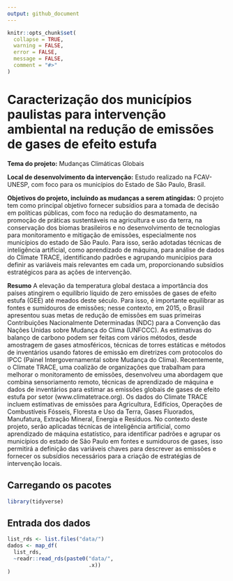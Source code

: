 ```yaml
---
output: github_document
---
```


<!-- README.md is generated from README.Rmd. Please edit that file -->

```r
knitr::opts_chunk$set(
  collapse = TRUE,
  warning = FALSE,
  error = FALSE,
  message = FALSE,
  comment = "#>"
)
```

# Caracterização dos municípios paulistas para intervenção ambiental na redução de emissões de gases de efeito estufa

**Tema do projeto:** Mudanças Climáticas Globais

**Local de desenvolvimento da intervenção:** Estudo realizado na FCAV- UNESP, com foco para os municípios do Estado de São Paulo, Brasil.

**Objetivos do projeto, incluindo as mudanças a serem atingidas:** O projeto tem como principal objetivo fornecer subsídios para a tomada de decisão em políticas públicas, com foco na redução do desmatamento, na promoção de práticas sustentáveis na agricultura e uso da terra, na conservação dos biomas brasileiros e no desenvolvimento de tecnologias para monitoramento e mitigação de emissões, especialmente nos municípios do estado de São Paulo. Para isso, serão adotadas técnicas de inteligência artificial, como aprendizado de máquina, para análise de dados do Climate TRACE, identificando padrões e agrupando municípios para definir as variáveis mais relevantes em cada um, proporcionando subsídios estratégicos para as ações de intervenção. 

**Resumo** A elevação da temperatura global destaca a importância dos países atingirem o equilíbrio líquido de zero emissões de gases de efeito estufa (GEE) até meados deste século. Para isso, é importante equilibrar as fontes e sumidouros de emissões; nesse contexto, em 2015, o Brasil apresentou suas metas de redução de emissões em suas primeiras Contribuições Nacionalmente Determinadas (NDC) para a Convenção das Nações Unidas sobre Mudança do Clima (UNFCCC). As estimativas do balanço de carbono podem ser feitas com vários métodos, desde amostragem de gases atmosféricos, técnicas de torres estáticas e métodos de inventários usando fatores de emissão em diretrizes com protocolos do IPCC (Painel Intergovernamental sobre Mudança do Clima). Recentemente, o Climate TRACE, uma coalizão de organizações que trabalham para melhorar o monitoramento de emissões, desenvolveu uma abordagem que combina sensoriamento remoto, técnicas de aprendizado de máquina e dados de inventários para estimar as emissões globais de gases de efeito estufa por setor (www.climatetrace.org). Os dados do Climate TRACE incluem estimativas de emissões para Agricultura, Edifícios, Operações de Combustíveis Fósseis, Floresta e Uso da Terra, Gases Fluorados, Manufatura, Extração Mineral, Energia e Resíduos. No contexto deste projeto, serão aplicadas técnicas de inteligência artificial, como aprendizado de máquina estatístico, para identificar padrões e agrupar os municípios do estado de São Paulo em fontes e sumidouros de gases, isso permitirá a definição das variáveis chaves para descrever as emissões e fornecer os subsídios necessários para a criação de estratégias de intervenção locais.

## Carregando os pacotes

```r
library(tidyverse)
```

## Entrada dos dados

```r
list_rds <- list.files("data/")
dados <- map_df(
  list_rds,
  ~readr::read_rds(paste0("data/",
                          .x))
)
```

